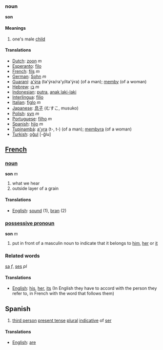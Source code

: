 ===noun===

'''son'''

====Meanings====
#one's male [[child]]

====Translations====
*[[Dutch]]: [[zoon]] ''m''
*[[Esperanto]]: [[filo]]
*[[French]]: [[fils]] ''m''
*[[German]]: [[Sohn]] ''m''
*[[Guaraní]]: [[a'ýra]] (ta'ýra/ra'y/ita'ýra) (of a man); [[memby]] (of a woman)
*[[Hebrew]]: [[בן]] ''m''
*[[Indonesian]]: [[putra]], [[anak laki-laki]]
*[[Interlingua]]: [[filio]]
*[[Italian]]: [[figlo]] ''m''
*[[Japanese]]: [[息子]] (むすこ, musuko)
*[[Polish]]: [[syn]] ''m''
*[[Portuguese]]: [[filho]] ''m''
*[[Spanish]]: [[hijo]] ''m''
*[[Tupinambá]]: [[a'yra]] (t-, t-) (of a man); [[membyra]] (of a woman)
*[[Turkish]]: [[oğul]] [-ğlu]

==[[French]]==

===[[noun]]===

'''son''' ''m''

#what we hear
#outside layer of a grain

====Translations====
*[[English]]: [[sound]] (1), [[bran]] (2)

===[[possessive pronoun]]===

'''son''' ''m''

# put in front of a masculin noun to indicate that it belongs to [[him]], [[her]] or [[it]]

===Related words===

[[sa]] ''f'', 
[[ses]] ''pl''

====Translations====
*[[English]]: [[his]], [[her]], [[its]] (In English they have to accord with the person they refer to, in French with the word that follows them)

==Spanish==

#[[third person]] [[present tense]] [[plural]] [[indicative]] of [[ser]]

====Translations====
*[[English]]: [[are]]